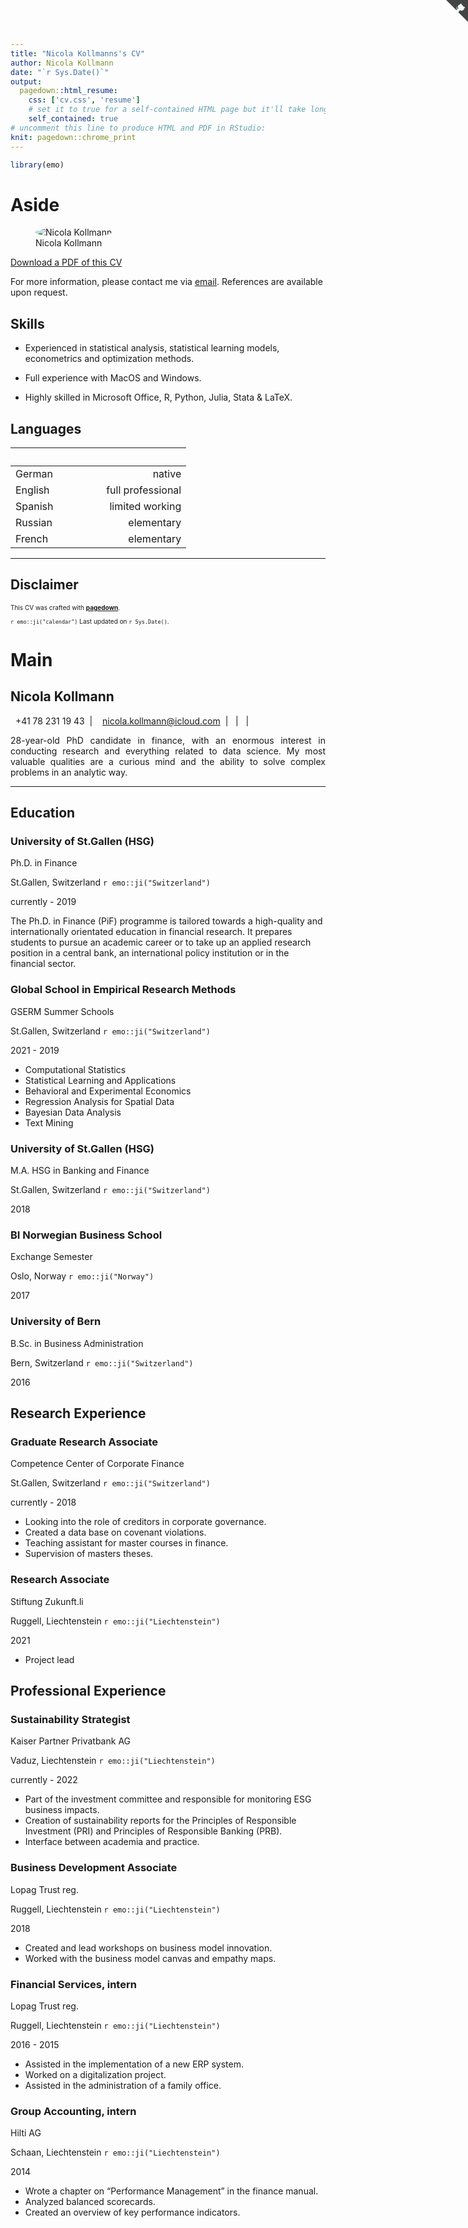 ```yaml
---
title: "Nicola Kollmanns's CV"
author: Nicola Kollmann
date: "`r Sys.Date()`"
output:
  pagedown::html_resume:
    css: ['cv.css', 'resume']
    # set it to true for a self-contained HTML page but it'll take longer to render
    self_contained: true
# uncomment this line to produce HTML and PDF in RStudio:
knit: pagedown::chrome_print
---
```


```r
library(emo)
```

# Aside

<a href="https://github.com/NicolaKollmann/CV" class="github-corner" aria-label="View source on GitHub"><svg width="35" height="35" viewBox="0 0 250 250" style="fill:#444; color:#f3f9f9; position: absolute; top: 0; border: 0; right: 0;" aria-hidden="true"><path d="M0,0 L115,115 L130,115 L142,142 L250,250 L250,0 Z"></path><path d="M128.3,109.0 C113.8,99.7 119.0,89.6 119.0,89.6 C122.0,82.7 120.5,78.6 120.5,78.6 C119.2,72.0 123.4,76.3 123.4,76.3 C127.3,80.9 125.5,87.3 125.5,87.3 C122.9,97.6 130.6,101.9 134.4,103.2" fill="currentColor" style="transform-origin: 130px 106px;" class="octo-arm"></path><path d="M115.0,115.0 C114.9,115.1 118.7,116.5 119.8,115.4 L133.7,101.6 C136.9,99.2 139.9,98.4 142.2,98.6 C133.8,88.0 127.5,74.4 143.8,58.0 C148.5,53.4 154.0,51.2 159.7,51.0 C160.3,49.4 163.2,43.6 171.4,40.1 C171.4,40.1 176.1,42.5 178.8,56.2 C183.1,58.6 187.2,61.8 190.9,65.4 C194.5,69.0 197.7,73.2 200.1,77.6 C213.8,80.2 216.3,84.9 216.3,84.9 C212.7,93.1 206.9,96.0 205.4,96.6 C205.1,102.4 203.0,107.8 198.3,112.5 C181.9,128.9 168.3,122.5 157.7,114.1 C157.9,116.9 156.7,120.9 152.7,124.9 L141.0,136.5 C139.8,137.7 141.6,141.9 141.8,141.8 Z" fill="currentColor" class="octo-body"></path></svg></a>

```{=html}
<style>.github-corner:hover .octo-arm{animation:octocat-wave 560ms ease-in-out !important;}@keyframes octocat-wave{0%,100%{transform:rotate(0) !important;}20%,60%{transform:rotate(-25deg)}40%,80%{transform:rotate(10deg)}}@media (max-width:500px){.github-corner:hover .octo-arm{animation:none !important;}.github-corner .octo-arm{animation:octocat-wave 560ms ease-in-out !important;}}</style>
```
![Nicola Kollmann](https://avatars3.githubusercontent.com/u/57948862?s=460&u=258033fc01717effe401fe98fa3bf70054d66d00&v=4){style="border-radius:50%"}

[<i class='fas fa-download'></i> Download a PDF of this CV](https://github.com/NicolaKollmann/CV/raw/master/CV.pdf)

For more information, please contact me via [email](mailto:nicola.kollmann@icloud.com). References are available upon request.

## Skills {#skills}

-   Experienced in statistical analysis, statistical learning models, econometrics and optimization methods.

-   Full experience with MacOS and Windows.

-   Highly skilled in Microsoft Office, R, Python, Julia, Stata & LaTeX.

## Languages {#languages}

|         |                                   |
|:--------|----------------------------------:|
| German  |                            native |
| English |                 full professional |
| Spanish |                   limited working |
| Russian |                        elementary |
| French  |                        elementary |

------------------------------------------------------------------------

## Disclaimer {#disclaimer}

<font size="1">

This CV was crafted with [**pagedown**](https://github.com/rstudio/pagedown).

`r emo::ji("calendar")` Last updated on `r Sys.Date()`.

</font>

# Main

## Nicola Kollmann {#title}

<i class="fa fa-mobile"></i>   +41 78 231 19 43  \|  <i class="fa fa-envelope"></i>   [nicola.kollmann\@icloud.com](mailto:nicola.kollmann@icloud.com){.email}  \|  [<i class="fa fa-linkedin"></i>](https://www.linkedin.com/in/nicolakollmann/)  \|  [<i class="fa fa-twitter"></i>](https://twitter.com/NicolaKollmann)  \|  [<i class="fa fa-github"></i>](https://github.com/NicolaKollmann)

::: {style="text-align: justify"}
28-year-old PhD candidate in finance, with an enormous interest in conducting research and everything related to data science. My most valuable qualities are a curious mind and the ability to solve complex problems in an analytic way.
:::

------------------------------------------------------------------------

## Education {data-icon="graduation-cap" data-concise="true"}

### University of St.Gallen (HSG)

Ph.D. in Finance

St.Gallen, Switzerland `r emo::ji("Switzerland")`

currently - 2019

The Ph.D. in Finance (PiF) programme is tailored towards a high-quality and internationally orientated education in financial research. It prepares students to pursue an academic career or to take up an applied research position in a central bank, an international policy institution or in the financial sector.

### Global School in Empirical Research Methods

GSERM Summer Schools

St.Gallen, Switzerland `r emo::ji("Switzerland")`

2021 - 2019

- Computational Statistics
- Statistical Learning and Applications
- Behavioral and Experimental Economics
- Regression Analysis for Spatial Data
- Bayesian Data Analysis
- Text Mining

### University of St.Gallen (HSG)

M.A. HSG in Banking and Finance

St.Gallen, Switzerland `r emo::ji("Switzerland")`

2018

### BI Norwegian Business School

Exchange Semester

Oslo, Norway `r emo::ji("Norway")`

2017

### University of Bern

B.Sc. in Business Administration

Bern, Switzerland `r emo::ji("Switzerland")`

2016

## Research Experience {data-icon="bar-chart"}

### Graduate Research Associate

Competence Center of Corporate Finance

St.Gallen, Switzerland `r emo::ji("Switzerland")`

currently - 2018

-   Looking into the role of creditors in corporate governance.
-   Created a data base on covenant violations.
-   Teaching assistant for master courses in finance.
-   Supervision of masters theses.

### Research Associate

Stiftung Zukunft.li

Ruggell, Liechtenstein `r emo::ji("Liechtenstein")`

2021

-   Project lead

## Professional Experience {data-icon="suitcase"}

### Sustainability Strategist

Kaiser Partner Privatbank AG

Vaduz, Liechtenstein `r emo::ji("Liechtenstein")`

currently - 2022

- Part of the investment committee and responsible for monitoring ESG business impacts.
- Creation of sustainability reports for the Principles of Responsible Investment (PRI) and Principles of Responsible Banking (PRB).
- Interface between academia and practice.  

### Business Development Associate

Lopag Trust reg.

Ruggell, Liechtenstein `r emo::ji("Liechtenstein")`

2018

-   Created and lead workshops on business model innovation.
-   Worked with the business model canvas and empathy maps.

### Financial Services, intern

Lopag Trust reg.

Ruggell, Liechtenstein `r emo::ji("Liechtenstein")`

2016 - 2015

-   Assisted in the implementation of a new ERP system.
-   Worked on a digitalization project.
-   Assisted in the administration of a family office.

### Group Accounting, intern

Hilti AG

Schaan, Liechtenstein `r emo::ji("Liechtenstein")`

2014

-   Wrote a chapter on "Performance Management" in the finance manual.
-   Analyzed balanced scorecards.
-   Created an overview of key performance indicators.

